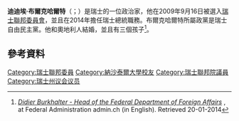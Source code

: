 {{expand|time=2015-12-18T08:46:42+00:00}}
{{noteTA
|1=zh-hans:布尔克哈尔特;zh-hant:布爾克哈爾特;zh-tw:柏克哈特;
}}
'''迪迪埃·布爾克哈爾特'''（{{lang-fr|Didier Burkhalter}}；{{bd|1960年|4月17日}}）是瑞士的一位政治家，他在2009年9月16日被選入[[瑞士聯邦委員會|瑞士聯邦委員會]]，並且在2014年擔任瑞士總統職務。布爾克哈爾特所屬政黨是瑞士自由民主黨。他和奧地利人結婚，並且有三個孩子<ref>[http://www.eda.admin.ch/eda/en/home/dfa/head.html ''Didier Burkhalter - Head of the Federal Department of Foreign Affairs''] {{Wayback|url=http://www.eda.admin.ch/eda/en/home/dfa/head.html |date=20140709020024 }}, at Federal Administration admin.ch (in English). Retrieved 20-01-2014</ref>。

== 參考資料 ==
{{Reflist}}

{{Authority control}}
{{DEFAULTSORT:Burkhalter}}
[[Category:瑞士聯邦委員|Category:瑞士聯邦委員]]
[[Category:納沙泰爾大學校友|Category:納沙泰爾大學校友]]
[[Category:瑞士聯邦院議員|Category:瑞士聯邦院議員]]
[[Category:瑞士州议会议员|Category:瑞士州议会议员]]